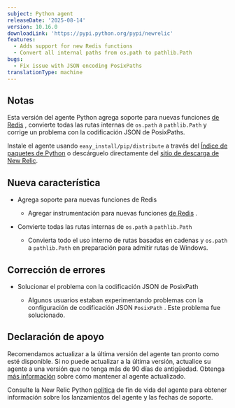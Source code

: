 ```yaml
---
subject: Python agent
releaseDate: '2025-08-14'
version: 10.16.0
downloadLink: 'https://pypi.python.org/pypi/newrelic'
features:
  - Adds support for new Redis functions
  - Convert all internal paths from os.path to pathlib.Path
bugs:
  - Fix issue with JSON encoding PosixPaths
translationType: machine
---
```


## Notas

Esta versión del agente Python agrega soporte para nuevas funciones [de Redis](https://pypi.org/project/redis/) , convierte todas las rutas internas de `os.path` a `pathlib.Path` y corrige un problema con la codificación JSON de PosixPaths.

Instale el agente usando `easy_install/pip/distribute` a través del [Índice de paquetes de Python](https://pypi.python.org/pypi/newrelic) o descárguelo directamente del [sitio de descarga de New Relic](https://download.newrelic.com/python_agent/release).

## Nueva característica

* Agrega soporte para nuevas funciones de Redis

  * Agregar instrumentación para nuevas funciones [de Redis](https://pypi.org/project/redis/) .

* Convierte todas las rutas internas de `os.path` a `pathlib.Path`

  * Convierta todo el uso interno de rutas basadas en cadenas y `os.path` a `pathlib.Path` en preparación para admitir rutas de Windows.

## Corrección de errores

* Solucionar el problema con la codificación JSON de PosixPath

  * Algunos usuarios estaban experimentando problemas con la configuración de codificación JSON `PosixPath` . Este problema fue solucionado.

## Declaración de apoyo

Recomendamos actualizar a la última versión del agente tan pronto como esté disponible. Si no puede actualizar a la última versión, actualice su agente a una versión que no tenga más de 90 días de antigüedad. Obtenga [más información](/docs/new-relic-solutions/new-relic-one/install-configure/update-new-relic-agent/) sobre cómo mantener al agente actualizado.

Consulte la New Relic Python [política](/docs/apm/agents/python-agent/getting-started/python-agent-eol-policy/) de fin de vida del agente para obtener información sobre los lanzamientos del agente y las fechas de soporte.